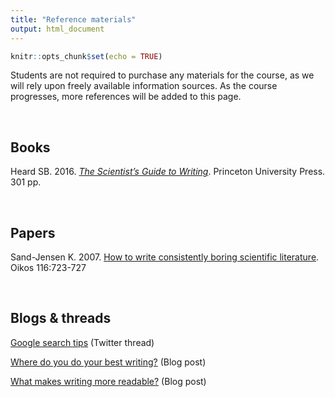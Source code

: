 ```yaml
---
title: "Reference materials"
output: html_document
---
```


```r
knitr::opts_chunk$set(echo = TRUE)
```

Students are not required to purchase any materials for the course, as we will rely upon freely available information sources. As the course progresses, more references will be added to this page.

<br>

## Books

Heard SB. 2016. [*The Scientist’s Guide to Writing*](https://scientistseessquirrel.wordpress.com/the-scientists-guide-to-writing/). Princeton University Press. 301 pp.


<br>

## Papers

Sand-Jensen K. 2007. [How to write consistently boring scientific literature](references/Sand‐Jensen_2007_How_to_write_consistently_boring_scientific_literature.pdf). Oikos 116:723-727

<br>

## Blogs & threads

[Google search tips](https://twitter.com/chrishlad/status/1431674870299955206) (Twitter thread)

[Where do you do your best writing?](https://www.chronicle.com/article/where-do-you-do-your-best-writing) (Blog post)

[What makes writing more readable?](https://pudding.cool/2022/02/plain/) (Blog post)
